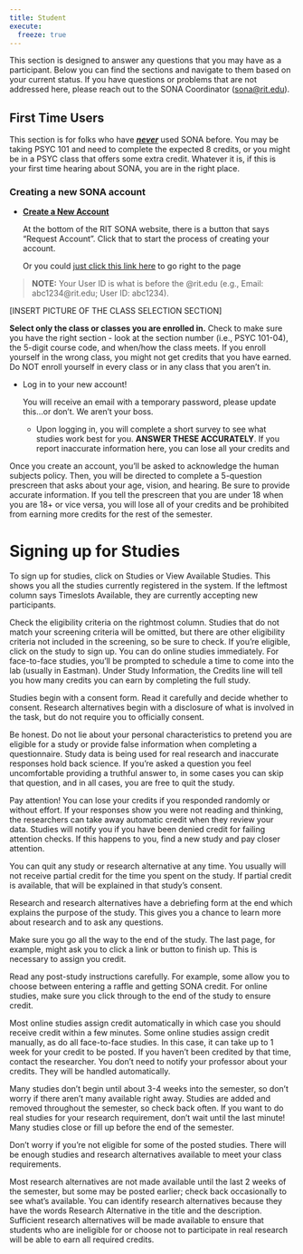 ```yaml
---
title: Student
execute:
  freeze: true
---
```


This section is designed to answer any questions that you may have as a participant. Below you can find the sections and navigate to them based on your current status. If you have questions or problems that are not addressed here, please reach out to the SONA Coordinator ([sona\@rit.edu](mailto:sona@rit.edu)).

## First Time Users

This section is for folks who have [***never***]{.underline} used SONA before. You may be taking PSYC 101 and need to complete the expected 8 credits, or you might be in a PSYC class that offers some extra credit. Whatever it is, if this is your first time hearing about SONA, you are in the right place.

### Creating a new SONA account

-   [**Create a New Account**]{.underline}

    At the bottom of the RIT SONA website, there is a button that says "Request Account". Click that to start the process of creating your account.

    Or you could [just click this link here](http://rit.sona-systems.com/student_new_user.aspx){target="_blank"} to go right to the page

> **NOTE:** Your User ID is what is before the @rit.edu (e.g., Email: abc1234\@rit.edu; User ID: abc1234).

\[INSERT PICTURE OF THE CLASS SELECTION SECTION\]

**Select only the class or classes you are enrolled in.** Check to make sure you have the right section - look at the section number (i.e., PSYC 101-04), the 5-digit course code, and when/how the class meets. If you enroll yourself in the wrong class, you might not get credits that you have earned. Do NOT enroll yourself in every class or in any class that you aren't in.

-   Log in to your new account!

    You will receive an email with a temporary password, please update this...or don't. We aren't your boss.

    -   Upon logging in, you will complete a short survey to see what studies work best for you. **ANSWER THESE ACCURATELY**. If you report inaccurate information here, you can lose all your credits and

Once you create an account, you'll be asked to acknowledge the human subjects policy. Then, you will be directed to complete a 5-question prescreen that asks about your age, vision, and hearing. Be sure to provide accurate information. If you tell the prescreen that you are under 18 when you are 18+ or vice versa, you will lose all of your credits and be prohibited from earning more credits for the rest of the semester.

# Signing up for Studies

To sign up for studies, click on Studies or View Available Studies. This shows you all the studies currently registered in the system. If the leftmost column says Timeslots Available, they are currently accepting new participants.

Check the eligibility criteria on the rightmost column. Studies that do not match your screening criteria will be omitted, but there are other eligibility criteria not included in the screening, so be sure to check. If you’re eligible, click on the study to sign up. You can do online studies immediately. For face-to-face studies, you’ll be prompted to schedule a time to come into the lab (usually in Eastman). Under Study Information, the Credits line will tell you how many credits you can earn by completing the full study.

Studies begin with a consent form. Read it carefully and decide whether to consent. Research alternatives begin with a disclosure of what is involved in the task, but do not require you to officially consent.

Be honest. Do not lie about your personal characteristics to pretend you are eligible for a study or provide false information when completing a questionnaire. Study data is being used for real research and inaccurate responses hold back science. If you’re asked a question you feel uncomfortable providing a truthful answer to, in some cases you can skip that question, and in all cases, you are free to quit the study.

Pay attention! You can lose your credits if you responded randomly or without effort. If your responses show you were not reading and thinking, the researchers can take away automatic credit when they review your data. Studies will notify you if you have been denied credit for failing attention checks. If this happens to you, find a new study and pay closer attention.

You can quit any study or research alternative at any time. You usually will not receive partial credit for the time you spent on the study. If partial credit is available, that will be explained in that study’s consent.

Research and research alternatives have a debriefing form at the end which explains the purpose of the study. This gives you a chance to learn more about research and to ask any questions.

Make sure you go all the way to the end of the study. The last page, for example, might ask you to click a link or button to finish up. This is necessary to assign you credit.

Read any post-study instructions carefully. For example, some allow you to choose between entering a raffle and getting SONA credit. For online studies, make sure you click through to the end of the study to ensure credit.

Most online studies assign credit automatically in which case you should receive credit within a few minutes. Some online studies assign credit manually, as do all face-to-face studies. In this case, it can take up to 1 week for your credit to be posted. If you haven’t been credited by that time, contact the researcher. You don’t need to notify your professor about your credits. They will be handled automatically.

Many studies don’t begin until about 3-4 weeks into the semester, so don’t worry if there aren’t many available right away. Studies are added and removed throughout the semester, so check back often. If you want to do real studies for your research requirement, don’t wait until the last minute! Many studies close or fill up before the end of the semester.

Don't worry if you're not eligible for some of the posted studies. There will be enough studies and research alternatives available to meet your class requirements.

Most research alternatives are not made available until the last 2 weeks of the semester, but some may be posted earlier; check back occasionally to see what’s available. You can identify research alternatives because they have the words Research Alternative in the title and the description. Sufficient research alternatives will be made available to ensure that students who are ineligible for or choose not to participate in real research will be able to earn all required credits.

